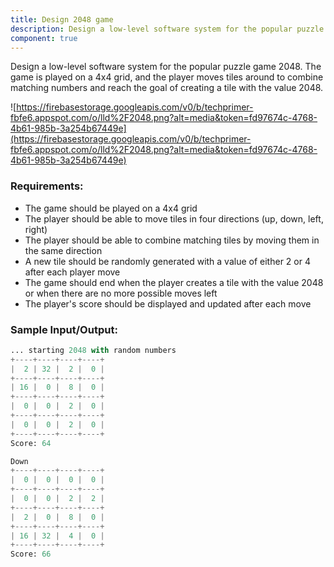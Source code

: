 ```yaml
---
title: Design 2048 game
description: Design a low-level software system for the popular puzzle game 2048. The game is played on a 4x4 grid, and the player moves tiles around to combine matching numbers and reach the goal of creating a tile with the value 2048.
component: true
---
```


Design a low-level software system for the popular puzzle game 2048. The game is played on a 4x4 grid, and the player moves tiles around to combine matching numbers and reach the goal of creating a tile with the value 2048.

![https://firebasestorage.googleapis.com/v0/b/techprimer-fbfe6.appspot.com/o/lld%2F2048.png?alt=media&token=fd97674c-4768-4b61-985b-3a254b67449e](https://firebasestorage.googleapis.com/v0/b/techprimer-fbfe6.appspot.com/o/lld%2F2048.png?alt=media&token=fd97674c-4768-4b61-985b-3a254b67449e)

### Requirements:

- The game should be played on a 4x4 grid
- The player should be able to move tiles in four directions (up, down, left, right)
- The player should be able to combine matching tiles by moving them in the same direction
- A new tile should be randomly generated with a value of either 2 or 4 after each player move
- The game should end when the player creates a tile with the value 2048 or when there are no more possible moves left
- The player's score should be displayed and updated after each move

### Sample Input/Output:

```python
... starting 2048 with random numbers
+----+----+----+----+
|  2 | 32 |  2 |  0 |
+----+----+----+----+
| 16 |  0 |  8 |  0 |
+----+----+----+----+
|  0 |  0 |  2 |  0 |
+----+----+----+----+
|  0 |  0 |  2 |  0 |
+----+----+----+----+
Score: 64

Down
+----+----+----+----+
|  0 |  0 |  0 |  0 |
+----+----+----+----+
|  0 |  0 |  2 |  2 |
+----+----+----+----+
|  2 |  0 |  8 |  0 |
+----+----+----+----+
| 16 | 32 |  4 |  0 |
+----+----+----+----+
Score: 66
```
